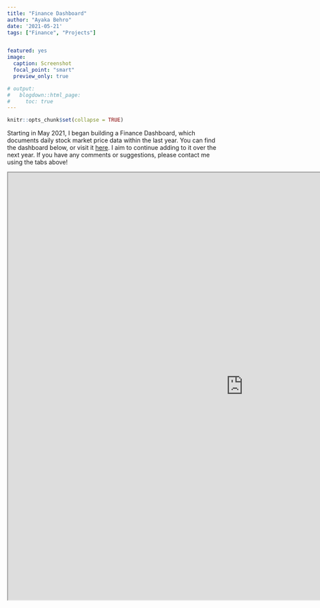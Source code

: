 ```yaml
---
title: "Finance Dashboard"
author: "Ayaka Behro"
date: '2021-05-21'
tags: ["Finance", "Projects"]


featured: yes
image:
  caption: Screenshot
  focal_point: "smart"
  preview_only: true

# output:
#   blogdown::html_page:
#     toc: true
---
```


```r
knitr::opts_chunk$set(collapse = TRUE)
```

Starting in May 2021, I began building a Finance Dashboard, which documents daily stock market price data within the last year. You can find the dashboard below, or visit it [here](https://ayakabehro.shinyapps.io/FinanceDashboard/){target="_blank"}. I aim to continue adding to it over the next year. If you have any comments or suggestions, please contact me using the tabs above!

<iframe src ="https://ayakabehro.shinyapps.io/FinanceDashboard/" height=1000 width=1100px />
